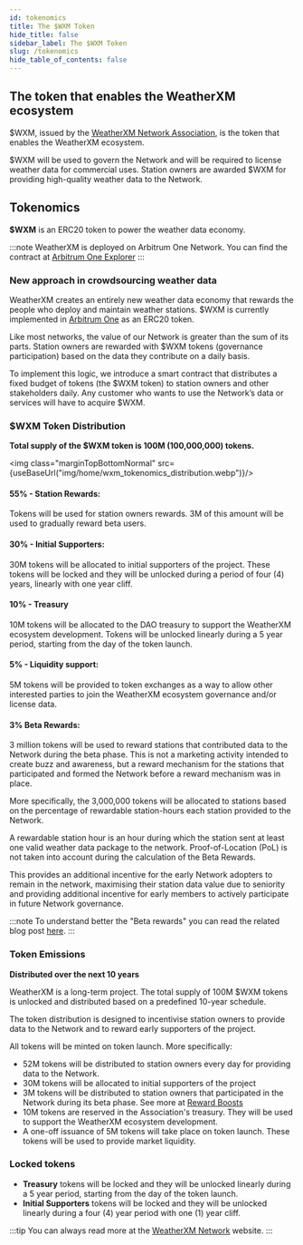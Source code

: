 ```yaml
---
id: tokenomics
title: The $WXM Token
hide_title: false
sidebar_label: The $WXM Token
slug: /tokenomics
hide_table_of_contents: false
---
```




## The token that enables the WeatherXM ecosystem

$WXM, issued by the [WeatherXM Network Association](https://weatherxm.network/), is the token that enables the WeatherXM ecosystem.

\$WXM will be used to govern the Network and will be required to license weather data for commercial uses. Station owners are awarded \$WXM for providing high-quality weather data to the Network.



## Tokenomics

 **$WXM** is an ERC20 token to power the weather data economy.

:::note
WeatherXM is deployed on Arbitrum One Network. You can find the contract at [Arbitrum One Explorer](https://arbiscan.io/token/0xb6093b61544572ab42a0e43af08abafd41bf25a6)
:::

### New approach in crowdsourcing weather data
WeatherXM creates an entirely new weather data economy that rewards the people who deploy and maintain weather stations.
$WXM is currently implemented in [Arbitrum One](https://arbiscan.io/token/0xb6093b61544572ab42a0e43af08abafd41bf25a6) as an ERC20 token.

Like most networks, the value of our Network is greater than the sum of its parts. Station owners are rewarded with $WXM tokens (governance participation) based on the data they contribute on a daily basis.

To implement this logic, we introduce a smart contract that distributes a fixed budget of tokens (the \$WXM token) to station owners and other stakeholders daily. Any customer who wants to use the Network’s data or services will have to acquire \$WXM.

### $WXM Token Distribution

**Total supply of the $WXM token is 100M (100,000,000) tokens.**

<img class="marginTopBottomNormal" src={useBaseUrl("img/home/wxm_tokenomics_distribution.webp")}/>

#### 55% - Station Rewards:
Tokens will be used for station owners rewards. 3M of this amount will be used to gradually reward beta users.

#### 30% - Initial Supporters:
30M tokens will be allocated to initial supporters of the project. These tokens will be locked and they will be unlocked during a period of four (4) years, linearly with one year cliff.

#### 10% - Treasury
10M tokens will be allocated to the DAO treasury to support the WeatherXM ecosystem development. Tokens will be unlocked linearly during a 5 year period, starting from the day of the token launch.

#### 5% - Liquidity support:
5M tokens will be provided to token exchanges as a way to allow other interested parties to join the WeatherXM ecosystem governance and/or license data.

#### 3% Beta Rewards:
3 million tokens will be used to reward stations that contributed data to the Network during the beta phase. This is not a marketing activity intended to create buzz and awareness, but a reward mechanism for the stations that participated and formed the Network before a reward mechanism was in place.

More specifically, the 3,000,000 tokens will be allocated to stations based on the percentage of rewardable station-hours each station provided to the Network.

A rewardable station hour is an hour during which the station sent at least one valid weather data package to the network. Proof-of-Location (PoL) is not taken into account during the calculation of the Beta Rewards.

This provides an additional incentive for the early Network adopters to remain in the network, maximising their station data value due to seniority and providing additional incentive for early members to actively participate in future Network governance.

:::note
To understand better the "Beta rewards" you can read the related blog post [here](https://blog.weatherxm.com/beta-user-rewards-b2e27b1727d7).
:::

### Token Emissions

**Distributed over the next 10 years**

WeatherXM is a long-term project. The total supply of 100M $WXM tokens is unlocked and distributed based on a predefined 10-year schedule.

The token distribution is designed to incentivise station owners to provide data to the Network and to reward early supporters of the project.

All tokens will be minted on token launch. More specifically:
- 52M tokens will be distributed to station owners every day for providing data to the Network.
- 30M tokens will be allocated to initial supporters of the project
- 3M  tokens will be distributed to station owners that participated in the Network during its beta phase. See more at [Reward Boosts](/rewards/reward-boosts.mdx)
- 10M tokens are reserved in the Association's treasury. They will be used to support the WeatherXM ecosystem development.
- A one-off issuance of 5M tokens will take place on token launch. These tokens will be used to provide market liquidity.

### Locked tokens
- **Treasury** tokens will be locked and they will be unlocked linearly during a 5 year period, starting from the day of the token launch.
- **Initial Supporters** tokens will be locked and they will be unlocked linearly during a four (4) year period with one (1) year cliff.

:::tip
You can always read more at the [WeatherXM Network](https://weatherxm.network/)  website.
:::

